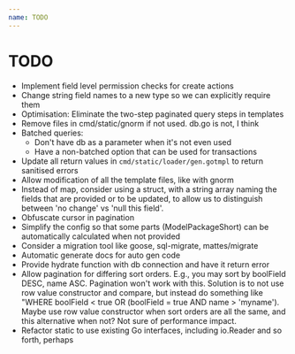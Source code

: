 ```yaml
---
name: TODO
---
```


#  TODO

* Implement field level permission checks for create actions
* Change string field names to a new type so we can explicitly require them
* Optimisation: Eliminate the two-step paginated query steps in templates
* Remove files in cmd/static/gnorm if not used.  db.go is not, I think
* Batched queries:
    * Don't have db as a parameter when it's not even used
    * Have a non-batched option that can be used for transactions
* Update all return values in `cmd/static/loader/gen.gotmpl`  to return sanitised errors
* Allow modification of all the template files, like with gnorm
* Instead of map, consider using a struct, with a string array naming the fields that are provided or to be updated, to allow us to distinguish between 'no change' vs 'null this field'.
* Obfuscate cursor in pagination
* Simplify the config so that some parts (ModelPackageShort) can be automatically calculated when not provided
* Consider a migration tool like goose, sql-migrate, mattes/migrate
* Automatic generate docs for auto gen code
* Provide hydrate function with db connection and have it return error
* Allow pagination for differing sort orders.  E.g., you may sort by boolField DESC, name ASC.  Pagination won't work with this.  Solution is to not use row value constructor and compare, but instead do something like "WHERE boolField < true OR (boolField = true AND name > 'myname').  Maybe use row value constructor when sort orders are all the same, and this alternative when not?  Not sure of performance impact.
* Refactor static to use existing Go interfaces, including io.Reader and so forth, perhaps
